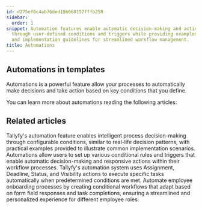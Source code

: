```yaml
---
id: d275ef0c4ab76ded19b668157fffb258
sidebar:
  order: 1
snippet: Automation features enable automatic decision-making and actions in processes
  through user-defined conditions and triggers while providing examples tutorials
  and implementation guidelines for streamlined workflow management.
title: Automations
---
```


## Automations in templates

Automations is a powerful feature allow your processes to automatically make decisions and take action based on key conditions that you define.

You can learn more about automations reading the following articles:



<PageTree />


## Related articles
<CardGrid>
<LinkTitleCard header="<b>Automations > Examples</b>" href="/products/pro/documenting/templates/automations/examples/" > Tallyfy's automation feature enables intelligent process decision-making through configurable conditions, similar to real-life decision patterns, with practical examples provided to illustrate common implementation scenarios. </LinkTitleCard>
<LinkTitleCard header="<b>Automations > Conditionals</b>" href="/products/pro/documenting/templates/automations/conditionals/" > Automations allow users to set up various conditional rules and triggers that enable automatic decision-making and responsive actions within their workflow processes. </LinkTitleCard>
<LinkTitleCard header="<b>Automations > Actions</b>" href="/products/pro/documenting/templates/automations/actions/" > Tallyfy's automation system uses Assignment, Deadline, Status, and Visibility actions to execute specific tasks automatically when predetermined conditions are met. </LinkTitleCard>
<LinkTitleCard header="<b>Tutorials > Create an automation</b>" href="/products/pro/tutorials/how-can-tallyfy-automate-and-streamline-my-processes/" > Automate employee onboarding processes by creating conditional workflows that adapt based on form field responses and task completions, ensuring a streamlined and personalized experience for different employee roles. </LinkTitleCard>
</CardGrid>